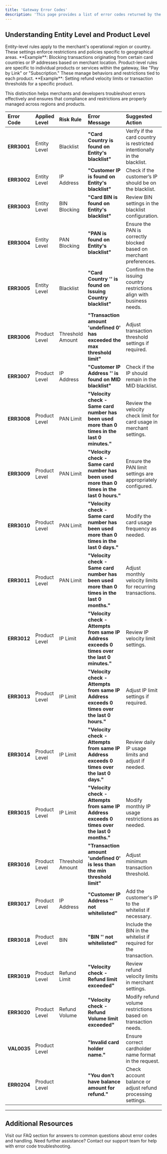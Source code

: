 ```yaml
---
title: 'Gateway Error Codes'
description: 'This page provides a list of error codes returned by the gateway, along with descriptions and suggested actions. Error codes are organized by Entity Level and Product Level to help identify where the error applies.'
---
```


## **Understanding Entity Level and Product Level**

<CardGroup>
  <Card title="Entity Level" icon="map-location-dot">
    Entity-level rules apply to the merchant's operational region or country. These settings enforce restrictions and policies specific to geographical areas.  
    **Example**: Blocking transactions originating from certain card countries or IP addresses based on merchant location.
  </Card>

  <Card title="Product Level" icon="folder-gear">
    Product-level rules are specific to individual products or services within the gateway, like "Pay by Link" or "Subscription." These manage behaviors and restrictions tied to each product.  
    **Example**: Setting refund velocity limits or transaction thresholds for a specific product.
  </Card>
</CardGroup>


This distinction helps merchants and developers troubleshoot errors effectively and ensures that compliance and restrictions are properly managed across regions and products.


| **Error Code** | **Applied Level** | **Risk Rule**    | **Error Message**                                                                              | **Suggested Action**                                                     |
| :------------- | :---------------- | :--------------- | :--------------------------------------------------------------------------------------------- | :----------------------------------------------------------------------- |
| **ERR3001**    | Entity Level      | Blacklist        | **"Card Country is found on Entity's blacklist"**                                              | Verify if the card country is restricted intentionally in the blacklist. |
| **ERR3002**    | Entity Level      | IP Address       | **"Customer IP is found on Entity's blacklist"**                                               | Check if the customer’s IP should be on the blacklist.                   |
| **ERR3003**    | Entity Level      | BIN Blocking     | **"Card BIN is found on Entity's blacklist"**                                                  | Review BIN settings in the blacklist configuration.                      |
| **ERR3004**    | Entity Level      | PAN Blocking     | **"PAN is found on Entity's blacklist"**                                                       | Ensure the PAN is correctly blocked based on merchant preferences.       |
| **ERR3005**    | Entity Level      | Blacklist        | **"Card Country '' is found on Issuing Country blacklist"**                                    | Confirm the issuing country restrictions align with business needs.      |
| **ERR3006**    | Product Level     | Threshold Amount | **"Transaction amount 'undefined 0' has exceeded the max threshold limit"**                    | Adjust transaction threshold settings if required.                       |
| **ERR3007**    | Product Level     | IP Address       | **"Customer IP Address '' is found on MID blacklist"**                                         | Check if the IP should remain in the MID blacklist.                      |
| **ERR3008**    | Product Level     | PAN Limit        | **"Velocity check - Same card number has been used more than 0 times in the last 0 minutes."** | Review the velocity check limit for card usage in merchant settings.     |
| **ERR3009**    | Product Level     | PAN Limit        | **"Velocity check - Same card number has been used more than 0 times in the last 0 hours."**   | Ensure the PAN limit settings are appropriately configured.              |
| **ERR3010**    | Product Level     | PAN Limit        | **"Velocity check - Same card number has been used more than 0 times in the last 0 days."**    | Modify the card usage frequency as needed.                               |
| **ERR3011**    | Product Level     | PAN Limit        | **"Velocity check - Same card number has been used more than 0 times in the last 0 months."**  | Adjust monthly velocity limits for recurring transactions.               |
| **ERR3012**    | Product Level     | IP Limit         | **"Velocity check - Attempts from same IP Address exceeds 0 times over the last 0 minutes."**  | Review IP velocity limit settings.                                       |
| **ERR3013**    | Product Level     | IP Limit         | **"Velocity check - Attempts from same IP Address exceeds 0 times over the last 0 hours."**    | Adjust IP limit settings if required.                                    |
| **ERR3014**    | Product Level     | IP Limit         | **"Velocity check - Attempts from same IP Address exceeds 0 times over the last 0 days."**     | Review daily IP usage limits and adjust if needed.                       |
| **ERR3015**    | Product Level     | IP Limit         | **"Velocity check - Attempts from same IP Address exceeds 0 times over the last 0 months."**   | Modify monthly IP usage restrictions as needed.                          |
| **ERR3016**    | Product Level     | Threshold Amount | **"Transaction amount 'undefined 0' is less than the min threshold limit"**                    | Adjust minimum transaction threshold.                                    |
| **ERR3017**    | Product Level     | IP Address       | **"Customer IP Address '' not whitelisted"**                                                   | Add the customer's IP to the whitelist if necessary.                     |
| **ERR3018**    | Product Level     | BIN              | **"BIN '' not whitelisted"**                                                                   | Include the BIN in the whitelist if required for the transaction.        |
| **ERR3019**    | Product Level     | Refund Limit     | **"Velocity check - Refund limit exceeded"**                                                   | Review refund velocity limits in merchant settings.                      |
| **ERR3020**    | Product Level     | Refund Volume    | **"Velocity check - Refund Volume limit exceeded"**                                            | Modify refund volume restrictions based on transaction needs.            |
| **VAL0035**    | Product Level     |                  | **"Invalid card holder name."**                                                                | Ensure correct cardholder name format in the request.                    |
| **ERR0204**    | Product Level     |                  | **"You don't have balance amount for refund."**                                                | Check account balance or adjust refund processing settings.              |

***

## **Additional Resources**

<CardGroup>
  <Card title="Frequently Asked Questions" icon="comments-question" href="/support/faqs">
    Visit our FAQ section for answers to common questions about error codes and handling.
  </Card>

  <Card title="Contact Support" icon="life-ring" href="/support/contact">
    Need further assistance? Contact our support team for help with error code troubleshooting.
  </Card>
</CardGroup>